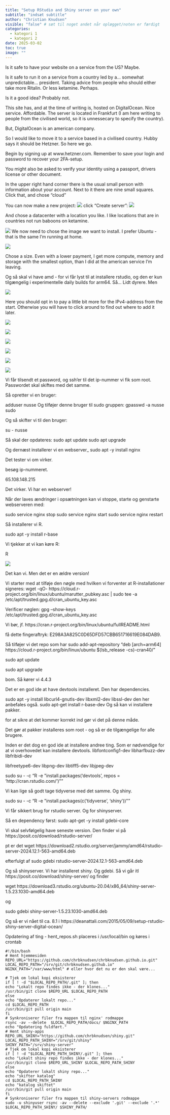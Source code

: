 ```yaml
---
title: "Setup RStudio and Shiny server on your own"
subtitle: "indsæt subtitle"
author: "Christian Knudsen"
visible: "false" # sæt til noget andet når oplægget/noten er færdigt
categories:
  - kategori 1
  - kategori 2
date: 2025-03-02
toc: true
image: ""
---
```


Is it safe to have your website on a service from the US? Maybe.

Is it safe to run it on a service from a country led by a... somewhat unpredictable... president. Taking advice from people who should either take more Ritalin. Or less ketamine. Perhaps.

Is it a good idea? Probably not.

This site has, and at the time of writing is, hosted on DigitalOcean. Nice service. Affordable. The server is located in Frankfurt (I am here writing to people from the civilised world, so it is unnessecary to specify the country).

But, DigitalOcean is an american company.

So I would like to move it to a service based in a civilised country. Hubby says it should be Hetzner. So here we go.

Begin by signing up at www.hetzner.com. Remember to save your login and password to recover your 2FA-setup.

You might also be asked to verify your identity using a passport, drivers license or other document.

In the upper right hand corner there is the usual small person with information about your account. Next to it there are nine small squares. Click that, and chose "cloud"

You can now make a new project: ![](hetzner1.png) click "Create server": ![](hetzner2.png)

And chose a datacenter with a location you like. I like locations that are in countries not run baboons on ketamine.

![](hetzner3.png) We now need to chose the image we want to install. I prefer Ubuntu - that is the same I'm running at home.

![](hetzner4.png)


Chose a size. Even with a lower payment, I get more compute, memory and storage with the smallest option, than I did at the american service I'm leaving. 

Og så skal vi have amd - for vi får lyst til at installere rstudio, og den er kun tilgængelig
i experimentelle daily builds for arm64. Så... Lidt dyrere. Men

![](hetzner6.png)

Here you should opt in to pay a little bit more for the IPv4-address from the start. Otherwise you will have to click around to find out where to add it later. 

![](hetzner7.png)

![](hetzner08.png)


![](hetzner09.png)


![](hetzner10.png)

![](hetzner11.png)

![](hetzner12.png)

Vi får tilsendt et password, og ssh'er til det ip-nummer vi fik som root.
Passwordet skal skiftes med det samme. 

Så opretter vi en bruger:

adduser nusse
Og tilføjer denne bruger til sudo gruppen:
gpasswd -a nusse sudo 

Og så skifter vi til den bruger:

su - nusse

Så skal der opdateres:
sudo apt update
sudo apt upgrade

Og dernæst installerer vi en webserver_
sudo apt -y install nginx

Det tester vi om virker.

besøg ip-nummeret.

65.108.148.215

Det virker. Vi har en webserver!

Når der laves ændringer i opsætningen kan vi stoppe, starte og genstarte webserveren
med:

sudo service nginx stop
sudo service nginx start
sudo service nginx restart

Så installerer vi R.

sudo apt -y install r-base

Vi tjekker at vi kan køre R:

R

![](R01.png)

Det kan vi. Men det er en ældre version!

Vi starter med at tilføje den nøgle med hvilken vi forventer at R-installationer signeres:
wget -qO- https://cloud.r-project.org/bin/linux/ubuntu/marutter_pubkey.asc | sudo tee -a /etc/apt/trusted.gpg.d/cran_ubuntu_key.asc

Verificer nøglen:
gpg --show-keys /etc/apt/trusted.gpg.d/cran_ubuntu_key.asc


Vi bør, jf. 
https://cran.r-project.org/bin/linux/ubuntu/fullREADME.html


få dette fingeraftryk:
E298A3A825C0D65DFD57CBB651716619E084DAB9.



Så tilføjer vi det repo som har 
sudo add-apt-repository "deb [arch=arm64] https://cloud.r-project.org/bin/linux/ubuntu $(lsb_release -cs)-cran40/"

sudo apt update

sudo apt upgrade

bom. Så kører vi 4.4.3

Det er en god ide at have devtools installeret. Den har dependencies.

sudo apt -y install libcurl4-gnutls-dev libxml2-dev libssl-dev
den her anbefales også.
sudo apt-get install r-base-dev
Og så kan vi installere pakker. 

for at sikre at det kommer korrekt ind gør vi det på denne måde.

Det gør at pakker installeres som root - og så er de tilgængelige for alle brugere.

Inden er det dog en god ide at installere andree ting. Som 
er nødvendige for at vi overhovedet kan installere devtools.
libfontconfig1-dev
libharfbuzz-dev
libfribidi-dev

libfreetype6-dev libpng-dev libtiff5-dev libjpeg-dev 

sudo su - -c "R -e \"install.packages('devtools', repos = 'http://cran.rstudio.com/')\""

Vi kan lige så godt tage tidyverse med det samme. Og shiny.

sudo su - -c "R -e \"install.packages(c('tidyverse', 'shiny'))\""

Vi får sikkert brug for rstudio server. Og for shinyserver. 


Så en dependency først:
sudo apt-get -y install gdebi-core

Vi skal selvfølgelig have seneste version. Den finder vi på
https://posit.co/download/rstudio-server/

pt er det 
wget https://download2.rstudio.org/server/jammy/amd64/rstudio-server-2024.12.1-563-amd64.deb

efterfulgt af 
sudo gdebi rstudio-server-2024.12.1-563-amd64.deb

Og så shinyserver.
Vi har installeret shiny. Og gdebi. 
Så vi går itl 
https://posit.co/download/shiny-server/
og finder

wget https://download3.rstudio.org/ubuntu-20.04/x86_64/shiny-server-1.5.23.1030-amd64.deb

og

sudo gdebi shiny-server-1.5.23.1030-amd64.deb


Og så er vi nået til ca. 8.1 i 
https://deanattali.com/2015/05/09/setup-rstudio-shiny-server-digital-ocean/




Opdatering af ting - 
hent_repos.sh placeres i /usr/local/bin og køres i crontab
```
#!/bin/bash
# Hent hjemmesiden
REPO_URL="https://github.com/chrbknudsen/chrbknudsen.github.io.git"
LOCAL_REPO_PATH="/srv/git/chrbknudsen.github.io"
NGINX_PATH="/var/www/html" # eller hvor det nu er den skal være...

# Tjek om lokal kopi eksisterer
if [ ! -d "$LOCAL_REPO_PATH/.git" ]; then                                    
echo "Lokalt repo findes ikke - der klones..."
/usr/bin/git clone $REPO_URL $LOCAL_REPO_PATH
else
echo "Opdaterer lokalt repo..."                                            
cd $LOCAL_REPO_PATH            
/usr/bin/git pull origin main                                                
fi                                                                          
# Synkroniserer filer fra mappen til nginx' rodmappe                        
rsync -av --delete  $LOCAL_REPO_PATH/docs/ $NGINX_PATH                       
echo "Opdatering fuldført."
# Hent shiny-apps
REPO_URL_SHINY="https://github.com/chrbknudsen/shiny.git"
LOCAL_REPO_PATH_SHINY="/srv/git/shiny"
SHINY_PATH="/srv/shiny-server"
# Tjek om lokal kopi eksisterer
if [ ! -d "$LOCAL_REPO_PATH_SHINY/.git" ]; then
echo "Lokalt shiny repo findes ikke - der klones..."
/usr/bin/git clone $REPO_URL_SHINY $LOCAL_REPO_PATH_SHINY
else
echo "Opdaterer lokalt shiny repo..."
echo "skifter katalog"
cd $LOCAL_REPO_PATH_SHINY
echo "katalog skiftet"
/usr/bin/git pull origin main
fi                              
# Synkroniserer filer fra mappen til shiny-servers rodmappe
sudo -u shinyuser rsync -av --delete --exclude '.git' --exclude '.*' $LOCAL_REPO_PATH_SHINY/ $SHINY_PATH/
```

